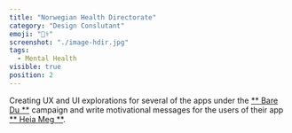 ```yaml
---
title: "Norwegian Health Directorate"
category: "Design Conslutant"
emoji: "👨‍⚕️"
screenshot: "./image-hdir.jpg"
tags:
  - Mental Health
visible: true
position: 2
---
```


Creating UX and UI explorations for several of the apps under the <span style="color:#faa600">[** Bare Du **](www.helsenorge.no/baredu)</span> campaign and write motivational messages for the users of their app <span style="color:#faa600">[** Heia Meg **](https://apps.apple.com/us/app/heia-meg/id1446753385)</span>.
